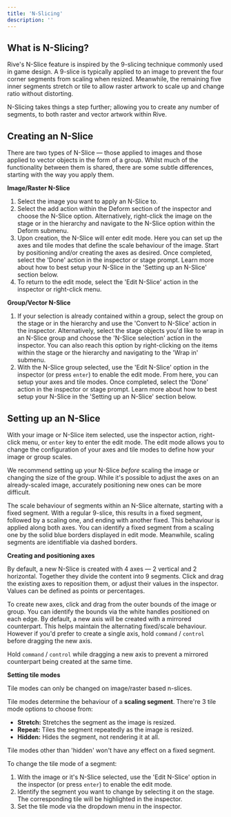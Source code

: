 ```yaml
---
title: 'N-Slicing'
description: ''
---
```


## What is N-Slicing?

Rive's N-Slice feature is inspired by the 9-slicing technique commonly used in game design. A 9-slice is typically applied to an image to prevent the four corner segments from scaling when resized. Meanwhile, the remaining five inner segments stretch or tile to allow raster artwork to scale up and change ratio without distorting.

N-Slicing takes things a step further; allowing you to create any number of segments, to both raster and vector artwork within Rive.

## Creating an N-Slice

There are two types of N-Slice — those applied to images and those applied to vector objects in the form of a group. Whilst much of the functionality between them is shared, there are some subtle differences, starting with the way you apply them.

**Image/Raster N-Slice**

1. Select the image you want to apply an N-Slice to.
2. Select the add action within the Deform section of the inspector and choose the N-Slice option. Alternatively, right-click the image on the stage or in the hierarchy and navigate to the N-Slice option within the Deform submenu.
3. Upon creation, the N-Slice will enter edit mode. Here you can set up the axes and tile modes that define the scale behaviour of the image. Start by positioning and/or creating the axes as desired. Once completed, select the 'Done' action in the inspector or stage prompt. Learn more about how to best setup your N-Slice in the 'Setting up an N-Slice' section below.
4. To return to the edit mode, select the 'Edit N-Slice' action in the inspector or right-click menu. 

**Group/Vector N-Slice**

1. If your selection is already contained within a group, select the group on the stage or in the hierarchy and use the 'Convert to N-Slice' action in the inspector. Alternatively, select the stage objects you'd like to wrap in an N-Slice group and choose the 'N-Slice selection' action in the inspector. You can also reach this option by right-clicking on the items within the stage or the hierarchy and navigating to the 'Wrap in' submenu.
2. With the N-Slice group selected, use the 'Edit N-Slice' option in the inspector (or press `enter`) to enable the edit mode. From here, you can setup your axes and tile modes. Once completed, select the 'Done' action in the inspector or stage prompt. Learn more about how to best setup your N-Slice in the 'Setting up an N-Slice' section below.

## Setting up an N-Slice

With your image or N-Slice item selected, use the inspector action, right-click menu, or `enter` key to enter the edit mode. The edit mode allows you to change the configuration of your axes and tile modes to define how your image or group scales.

<Note>We recommend setting up your N-Slice *before* scaling the image or changing the size of the group. While it's possible to adjust the axes on an already-scaled image, accurately positioning new ones can be more difficult.</Note>

The scale behaviour of segments within an N-Slice alternate, starting with a fixed segment. With a regular 9-slice, this results in a fixed segment, followed by a scaling one, and ending with another fixed. This behaviour is applied along both axes. You can identify a fixed segment from a scaling one by the solid blue borders displayed in edit mode. Meanwhile, scaling segments are identifiable via dashed borders.

**Creating and positioning axes**

By default, a new N-Slice is created with 4 axes — 2 vertical and 2 horizontal. Together they divide the content into 9 segments. Click and drag the existing axes to reposition them, or adjust their values in the inspector. Values can be defined as points or percentages.

To create new axes, click and drag from the outer bounds of the image or group. You can identify the bounds via the white handles positioned on each edge. By default, a new axis will be created with a mirrored counterpart. This helps maintain the alternating fixed/scale behaviour. However if you'd prefer to create a single axis, hold `command` / `control`  before dragging the new axis.

<Info>Hold `command` / `control` while dragging a new axis to prevent a mirrored counterpart being created at the same time.</Info>

**Setting tile modes**

<Info>Tile modes can only be changed on image/raster based n-slices.</Info>

Tile modes determine the behaviour of a **scaling segment**. There're 3 tile mode options to choose from:

- **Stretch:** Stretches the segment as the image is resized.
- **Repeat:** Tiles the segment repeatedly as the image is resized.
- **Hidden:** Hides the segment, not rendering it at all.

<Info>Tile modes other than 'hidden' won't have any effect on a fixed segment.</Info>

To change the tile mode of a segment:

1. With the image or it's N-Slice selected, use the 'Edit N-Slice' option in the inspector (or press `enter`) to enable the edit mode.
2. Identify the segment you want to change by selecting it on the stage. The corresponding tile will be highlighted in the inspector.
3. Set the tile mode via the dropdown menu in the inspector.